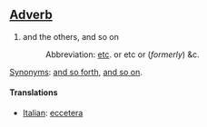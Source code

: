 ==[[Adverb]]==
#and the others, and so on
#:Abbreviation: [[etc]]. or etc or (''formerly'') &c.

[[Synonym]]s: [[and so forth]], [[and so on]].

====Translations====

*[[Italian]]: [[eccetera]]